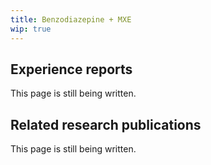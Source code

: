 ---
title: Benzodiazepine + MXE
wip: true
---

## Experience reports

This page is still being written.

## Related research publications

This page is still being written.

